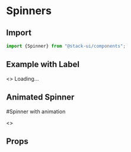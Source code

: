 
<Meta title="Components/Spinner" component="Spinner" />

<Story name="Import" />

# Spinners

## Import

```jsx
import {Spinner} from "@stack-ui/components";
```
## Example with Label

<Preview withToolbar>
    <Story name="Basic">
        <>
        <Spinner animation="border" role="status" variant="success">
            <span className="sr-only">Loading...</span>
        </Spinner>
        </>
    </Story>
</Preview>

## Animated Spinner
#Spinner with animation

<Preview withToolbar>
    <Story name="Animation">
        <>
            <Spinner animation="border" variant="primary" size="sm" />
            <Spinner animation="border" variant="primary" />
            <Spinner animation="border" variant="secondary" />
            <Spinner animation="border" variant="success" />
            <Spinner animation="border" variant="danger" />
            <Spinner animation="border" variant="warning" />
            <Spinner animation="border" variant="info" />
            <Spinner animation="border" variant="light" />
            <Spinner animation="border" variant="dark" />
            <Spinner animation="grow" variant="primary" size="sm" />
            <Spinner animation="grow" variant="secondary" />
            <Spinner animation="grow" variant="success" />
            <Spinner animation="grow" variant="danger" />
            <Spinner animation="grow" variant="warning" />
            <Spinner animation="grow" variant="info" />
            <Spinner animation="grow" variant="light" />
            <Spinner animation="grow" variant="dark" />
        </>
    </Story>
</Preview>

<Story name="Props" />

## Props

<Props of={SpinnerTypes} />


